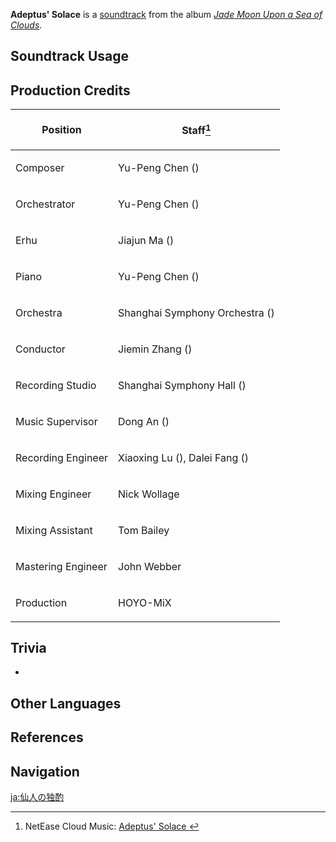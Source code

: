 {{Soundtrack Infobox
|image          = Jade Moon Upon a Sea of Clouds.png
|album          = Jade Moon Upon a Sea of Clouds
|disc           = 2
|number         = 48
|featured       =
|featured2      =
|featured3      =
|featured_disc  =
|featured_disc2 =
|featured_disc3 =
|youtube_id     = Mi4Mjezm3Os
|spotify_id     = 0h7jrdRdNBclcJruULyNwC
|previous       = Spring in Clouds
|next           = The Absence of Adepti
}}
'''Adeptus' Solace''' is a [[soundtrack]] from the album ''[[Jade Moon Upon a Sea of Clouds]]''.

==Soundtrack Usage==
{{Soundtrack Usage
|location = Minlin//clear sky
}}

==Production Credits==
{| class="wikitable"
! Position
! Staff<ref>NetEase Cloud Music: [https://music.163.com/#/song?id=1492276640 Adeptus' Solace {{zh|仙家独酌}}]</ref>
|-
! Composer
| Yu-Peng Chen ({{zh|陈致逸}})
|-
! Orchestrator
| Yu-Peng Chen ({{zh|陈致逸}})
|-
! Erhu
| Jiajun Ma ({{zh|马稼骏}})
|-
! Piano
| Yu-Peng Chen ({{zh|陈致逸}})
|-
! Orchestra
| Shanghai Symphony Orchestra ({{zh|上海交响乐团}})
|-
! Conductor
| Jiemin Zhang ({{zh|张洁敏}})
|-
! Recording Studio
| Shanghai Symphony Hall ({{zh|上海交响乐团音乐厅}})
|-
! Music Supervisor
| Dong An ({{zh|安栋}})
|-
! Recording Engineer
| Xiaoxing Lu ({{zh|陆晓幸}}), Dalei Fang ({{zh|房大磊}})
|-
! Mixing Engineer
| Nick Wollage
|-
! Mixing Assistant
| Tom Bailey
|-
! Mastering Engineer
| John Webber
|-
! Production
| HOYO-MiX
|}

==Trivia==
* {{Transclude|Rays of Sunlight|JueyunKarstLeitmotif2|section=1}}

==Other Languages==
{{Other Languages
|en      = Adeptus' Solace
|zhs     = 仙家独酌
|zhs_rm  = Xiānjiā Dúzhuó
|zht     = 仙家獨酌
|zht_rm  = Xiānjiā Dúzhuó
|zh_tl   = 
|ja      = 仙人の独酌
|ja_rm   = Sennin no Dokushaku
|ja_tl   = An Adeptus Drinking Alone
}}

==References==
{{Reflist}}

==Navigation==
{{Soundtrack Navbox|Jade Moon Upon a Sea of Clouds}}

[[ja:仙人の独酌]]